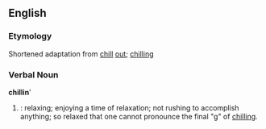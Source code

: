 {{rfd}}
==English==

===Etymology===
Shortened adaptation from [[chill]] [[out]]; [[chilling]]

===Verbal Noun===
'''chillin''''
# {{cattag2|US|slang}}: relaxing; enjoying a time of relaxation; not rushing to accomplish anything; so relaxed that one cannot pronounce the final "g" of [[chilling]].
